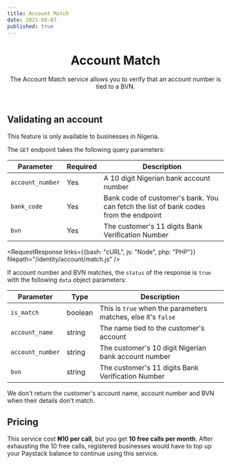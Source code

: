 ```yaml
---
title: Account Match
date: 2021-09-07
published: true
---
```


<header>
	<h1>Account Match</h1>
  <p>The Account Match service allows you to verify that an account number is tied to a BVN.</p>
</header>

## Validating an account 
<Callout type="info" title="Feature Availability">
  This feature is only available to businesses in Nigeria.
</Callout>


The `GET` endpoint takes the following query parameters:

<table>
  <thead>
    <tr>
      <th>Parameter</th>
      <th>Required</th>
      <th>Description</th>
    </tr>
  </thead>
  <tbody>
    <tr>
      <td><code>account_number</code></td>
      <td>Yes</td>
      <td>A 10 digit Nigerian bank account number</td>
    </tr>
    <tr>
      <td><code>bank_code</code></td>
      <td>Yes</td>
      <td>Bank code of customer's bank. You can fetch the list of bank codes from the <ApiLink title="List Banks" path="miscellaneous-bank" /> endpoint</td>
    </tr>
    <tr>
      <td><code>bvn</code></td>
      <td>Yes</td>
      <td>The customer's 11 digits Bank Verification Number</td>
    </tr>
  </tbody>
</table>

<RequestResponse links={{bash: "cURL", js: "Node", php: "PHP"}} filepath="/identity/account/match.js" /> 

If account number and BVN matches, the `status` of the response is `true` with the following `data` object parameters:
<table>
  <thead>
    <tr>
      <th>Parameter</th>
      <th>Type</th>
      <th>Description</th>
    </tr>
  </thead>
  <tbody>
    <tr>
      <td><code>is_match</code></td>
      <td>boolean</td>
      <td>This is <code>true</code> when the parameters matches, else it's <code>false</code></td>
    </tr>
    <tr>
      <td><code>account_name</code></td>
      <td>string</td>
      <td>The name tied to the customer's account</td>
    </tr>
    <tr>
      <td><code>account_number</code></td>
      <td>string</td>
      <td>The customer's 10 digit Nigerian bank account number</td>
    </tr>
    <tr>
      <td><code>bvn</code></td>
      <td>string</td>
      <td>The customer's 11 digits Bank Verification Number</td>
    </tr>
  </tbody>
</table>

<Callout type="warning" title="Invalid Account">
  We don't return the customer's account name, account number and BVN when their details don't match.
</Callout>

## Pricing
This service cost <strong>&#8358;10 per call</strong>, but you get <strong>10 free calls per month</strong>. 
After exhausting the 10 free calls, registered businesses would have to top up your Paystack balance to continue using this service.
